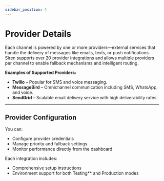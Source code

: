 ```yaml
---
sidebar_position: 4
---
```


# Provider Details

Each channel is powered by one or more providers—external services that handle the delivery of messages like emails, texts, or push notifications.  
Siren supports over 20 provider integrations and allows multiple providers per channel to enable fallback mechanisms and intelligent routing.


**Examples of Supported Providers:**
- **Twilio** – Popular for SMS and voice messaging.  
- **MessageBird** – Omnichannel communication including SMS, WhatsApp, and voice.  
- **SendGrid** – Scalable email delivery service with high deliverability rates.

---

## Provider Configuration

You can:

- Configure provider credentials
- Manage priority and fallback settings
- Monitor performance directly from the dashboard

Each integration includes:

- Comprehensive setup instructions
- Environment support for both Testing** and Production modes
